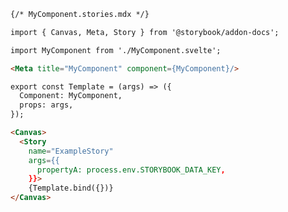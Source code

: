 ```md
{/* MyComponent.stories.mdx */}

import { Canvas, Meta, Story } from '@storybook/addon-docs';

import MyComponent from './MyComponent.svelte';

<Meta title="MyComponent" component={MyComponent}/>

export const Template = (args) => ({
  Component: MyComponent,
  props: args,
});

<Canvas>
  <Story
    name="ExampleStory"
    args={{
      propertyA: process.env.STORYBOOK_DATA_KEY,
    }}>
    {Template.bind({})}
</Canvas>
```